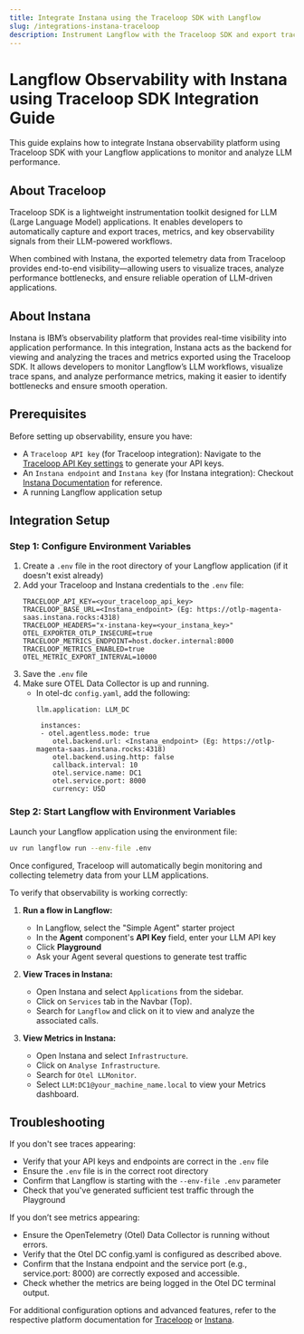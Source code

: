 ```yaml
---
title: Integrate Instana using the Traceloop SDK with Langflow
slug: /integrations-instana-traceloop
description: Instrument Langflow with the Traceloop SDK and export traces and metrics to Instana using OpenTelemetry.
---
```


# Langflow Observability with Instana using Traceloop SDK Integration Guide

This guide explains how to integrate Instana observability platform using Traceloop SDK with your Langflow applications to monitor and analyze LLM performance.

## About Traceloop

Traceloop SDK is a lightweight instrumentation toolkit designed for LLM (Large Language Model) applications. It enables developers to automatically capture and export traces, metrics, and key observability signals from their LLM-powered workflows.

When combined with Instana, the exported telemetry data from Traceloop provides end-to-end visibility—allowing users to visualize traces, analyze performance bottlenecks, and ensure reliable operation of LLM-driven applications.

## About Instana

Instana is IBM’s observability platform that provides real-time visibility into application performance. In this integration, Instana acts as the backend for viewing and analyzing the traces and metrics exported using the Traceloop SDK. It allows developers to monitor Langflow’s LLM workflows, visualize trace spans, and analyze performance metrics, making it easier to identify bottlenecks and ensure smooth operation.

## Prerequisites

Before setting up observability, ensure you have:
- A `Traceloop API key` (for Traceloop integration): Navigate to the [Traceloop API Key settings](https://app.traceloop.com/settings/api-keys) to generate  your API keys.
- An `Instana endpoint` and `Instana key` (for Instana integration): Checkout [Instana Documentation](https://www.ibm.com/docs/en/instana-observability/1.0.302) for reference.
- A running Langflow application setup

## Integration Setup

### Step 1: Configure Environment Variables
1. Create a `.env` file in the root directory of your Langflow application (if it doesn't exist already)
2. Add your Traceloop and Instana credentials to the `.env` file:
   ```
   TRACELOOP_API_KEY=<your_traceloop_api_key>
   TRACELOOP_BASE_URL=<Instana_endpoint> (Eg: https://otlp-magenta-saas.instana.rocks:4318)
   TRACELOOP_HEADERS="x-instana-key=<your_instana_key>"
   OTEL_EXPORTER_OTLP_INSECURE=true
   TRACELOOP_METRICS_ENDPOINT=host.docker.internal:8000
   TRACELOOP_METRICS_ENABLED=true
   OTEL_METRIC_EXPORT_INTERVAL=10000
   ```
3. Save the `.env` file
4. Make sure OTEL Data Collector is up and running.
   - In otel-dc `config.yaml`, add the following:
     ```
     llm.application: LLM_DC

      instances:
      - otel.agentless.mode: true
         otel.backend.url: <Instana_endpoint> (Eg: https://otlp-magenta-saas.instana.rocks:4318)
         otel.backend.using.http: false
         callback.interval: 10
         otel.service.name: DC1
         otel.service.port: 8000
         currency: USD
     ```

### Step 2: Start Langflow with Environment Variables
Launch your Langflow application using the environment file:
```bash
uv run langflow run --env-file .env
```

Once configured, Traceloop will automatically begin monitoring and collecting telemetry data from your LLM applications.

To verify that observability is working correctly:

1. **Run a flow in Langflow:**
   - In Langflow, select the "Simple Agent" starter project
   - In the **Agent** component's **API Key** field, enter your LLM API key
   - Click **Playground**
   - Ask your Agent several questions to generate test traffic

2. **View Traces in Instana:**
   - Open Instana and select `Applications` from the sidebar.
   - Click on `Services` tab in the Navbar (Top).
   - Search for `Langflow` and click on it to view and analyze the associated calls.

3. **View Metrics in Instana:**
   - Open Instana and select `Infrastructure`.
   - Click on `Analyse Infrastructure`.
   - Search for `Otel LLMonitor`.
   - Select `LLM:DC1@your_machine_name.local` to view your Metrics dashboard.

## Troubleshooting

If you don't see traces appearing:
- Verify that your API keys and endpoints are correct in the `.env` file
- Ensure the `.env` file is in the correct root directory
- Confirm that Langflow is starting with the `--env-file .env` parameter
- Check that you've generated sufficient test traffic through the Playground

If you don’t see metrics appearing:
- Ensure the OpenTelemetry (Otel) Data Collector is running without errors.
- Verify that the Otel DC config.yaml is configured as described above.
- Confirm that the Instana endpoint and the service port (e.g., service.port: 8000) are correctly exposed and accessible.
- Check whether the metrics are being logged in the Otel DC terminal output.

For additional configuration options and advanced features, refer to the respective platform documentation for [Traceloop](https://www.traceloop.com/docs/introduction) or [Instana](https://www.ibm.com/docs/en/instana-observability/current).